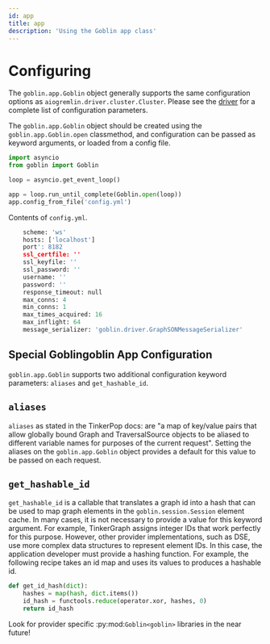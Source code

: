 ```yaml
---
id: app
title: app
description: 'Using the Goblin app class'
---
```


# Configuring

The `goblin.app.Goblin` object generally supports the same
configuration options as `aiogremlin.driver.cluster.Cluster`.
Please see the [driver](docs/goblin/driver) for a complete list of
configuration parameters.


The `goblin.app.Goblin` object should be created using the
`goblin.app.Goblin.open` classmethod, and configuration can
be passed as keyword arguments, or loaded from a config file.

```python
import asyncio
from goblin import Goblin

loop = asyncio.get_event_loop()

app = loop.run_until_complete(Goblin.open(loop))
app.config_from_file('config.yml')
```

Contents of `config.yml`.

```python
    scheme: 'ws'
    hosts: ['localhost']
    port': 8182
    ssl_certfile: ''
    ssl_keyfile: ''
    ssl_password: ''
    username: ''
    password: ''
    response_timeout: null
    max_conns: 4
    min_conns: 1
    max_times_acquired: 16
    max_inflight: 64
    message_serializer: 'goblin.driver.GraphSONMessageSerializer'
```

## Special Goblingoblin App Configuration

`goblin.app.Goblin` supports two additional configuration
keyword parameters: `aliases` and `get_hashable_id`.

## `aliases`

`aliases` as stated in the TinkerPop docs: are "a map of key/value pairs that
allow globally bound Graph and TraversalSource objects to be aliased to
different variable names for purposes of the current request". Setting the
aliases on the `goblin.app.Goblin` object provides a default
for this value to be passed on each request.

## `get_hashable_id`

`get_hashable_id` is a callable that translates a graph id into a hash
that can be used to map graph elements in the
`goblin.session.Session` element cache. In many cases,
it is not necessary to provide a value for this keyword argument. For example,
TinkerGraph assigns integer IDs that work perfectly for this purpose. However,
other provider implementations, such as DSE, use more complex data structures
to represent element IDs. In this case, the application developer must provide a
hashing function. For example, the following recipe takes an id map and uses
its values to produces a hashable id.

```python
def get_id_hash(dict):
    hashes = map(hash, dict.items())
    id_hash = functools.reduce(operator.xor, hashes, 0)
    return id_hash
```

Look for provider specific :py:mod:`Goblin<goblin>` libraries in the near
future!
